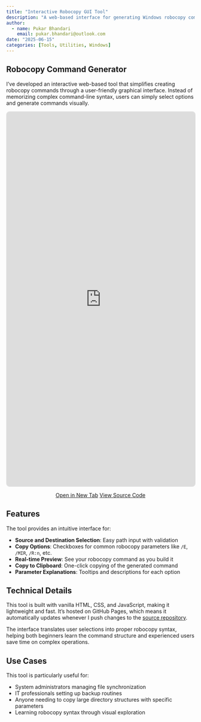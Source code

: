 ```yaml
---
title: "Interactive Robocopy GUI Tool"
description: "A web-based interface for generating Windows robocopy commands with ease"
author:
  - name: Pukar Bhandari
    email: pukar.bhandari@outlook.com
date: "2025-06-15"
categories: [Tools, Utilities, Windows]
---
```


## Robocopy Command Generator

I've developed an interactive web-based tool that simplifies creating robocopy commands through a user-friendly graphical interface. Instead of memorizing complex command-line syntax, users can simply select options and generate commands visually.

<iframe src="https://ar-puuk.github.io/robocopy-gui/" 
        width="100%" 
        height="1000px" 
        style="border: 1px solid #ddd; border-radius: 8px;"
        title="Robocopy GUI Tool">
</iframe>

<div style="text-align: center; margin-top: 10px;">
  <a href="https://ar-puuk.github.io/robocopy-gui/" target="_blank" class="btn btn-primary">Open in New Tab</a>
  <a href="https://github.com/ar-puuk/robocopy-gui" target="_blank" class="btn btn-outline-secondary">View Source Code</a>
</div>

## Features

The tool provides an intuitive interface for:

- **Source and Destination Selection**: Easy path input with validation
- **Copy Options**: Checkboxes for common robocopy parameters like `/E`, `/MIR`, `/R:n`, etc.
- **Real-time Preview**: See your robocopy command as you build it
- **Copy to Clipboard**: One-click copying of the generated command
- **Parameter Explanations**: Tooltips and descriptions for each option

## Technical Details

This tool is built with vanilla HTML, CSS, and JavaScript, making it lightweight and fast. It's hosted on GitHub Pages, which means it automatically updates whenever I push changes to the [source repository](https://github.com/ar-puuk/robocopy-gui).

The interface translates user selections into proper robocopy syntax, helping both beginners learn the command structure and experienced users save time on complex operations.

## Use Cases

This tool is particularly useful for:

- System administrators managing file synchronization
- IT professionals setting up backup routines  
- Anyone needing to copy large directory structures with specific parameters
- Learning robocopy syntax through visual exploration
